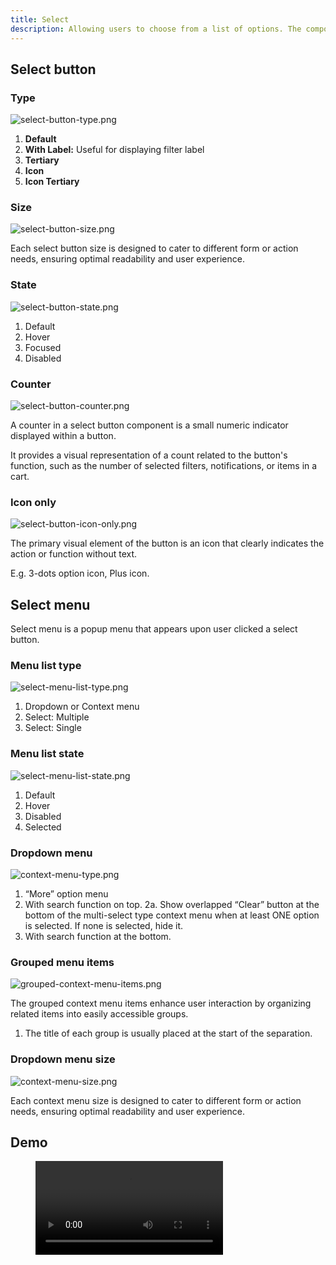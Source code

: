 ```yaml
---
title: Select
description: Allowing users to choose from a list of options. The component often appears as a popup menu where user clicks on the select button, to make a list of options appear.
---
```



## Select button

### Type

![select-button-type.png](/design/select-button-type.png)

1. **Default**
2. **With Label:** Useful for displaying filter label
3. **Tertiary**
4. **Icon**
5. **Icon Tertiary**

### Size

![select-button-size.png](/design/select-button-size.png)

Each select button size is designed to cater to different form or action needs, ensuring optimal readability and user experience.

### State

![select-button-state.png](/design/select-button-state.png)

1. Default
2. Hover
3. Focused
4. Disabled

### Counter

![select-button-counter.png](/design/select-button-counter.png)

A counter in a select button component is a small numeric indicator displayed within a button.

It provides a visual representation of a count related to the button's function, such as the number of selected filters, notifications, or items in a cart.

### Icon only

![select-button-icon-only.png](/design/select-button-icon-only.png)

The primary visual element of the button is an icon that clearly indicates the action or function without text.

E.g. 3-dots option icon, Plus icon.

## Select menu

Select menu is a popup menu that appears upon user clicked a select button.

### Menu list type

![select-menu-list-type.png](/design/select-menu-list-type.png)

1. Dropdown or Context menu
2. Select: Multiple
3. Select: Single

### Menu list state

![select-menu-list-state.png](/design/select-menu-list-state.png)

1. Default
2. Hover
3. Disabled
4. Selected

### Dropdown menu

![context-menu-type.png](/design/context-menu-type.png)

1. “More” option menu
2. With search function on top.
   2a. Show overlapped “Clear” button at the bottom of the multi-select type context menu when at least ONE option is selected. If none is selected, hide it.
3. With search function at the bottom.

### Grouped menu items

![grouped-context-menu-items.png](/design/grouped-context-menu-items.png)

The grouped context menu items enhance user interaction by organizing related items into easily accessible groups.

1. The title of each group is usually placed at the start of the separation.

### Dropdown menu size

![context-menu-size.png](/design/context-menu-size.png)

Each context menu size is designed to cater to different form or action needs, ensuring optimal readability and user experience.

## Demo

<figure>
  <video controls="true" allowfullscreen="true">
    <source src={s3("/design/select-demo.mov")} type="video/mp4" />
  </video>
</figure>
